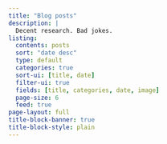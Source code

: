 ---
title: "Blog posts"
description: |
  Decent research. Bad jokes.
listing:
  contents: posts
  sort: "date desc"
  type: default
  categories: true
  sort-ui: [title, date]
  filter-ui: true
  fields: [title, categories, date, image]
  page-size: 6
  feed: true
page-layout: full
title-block-banner: true
title-block-style: plain
---
